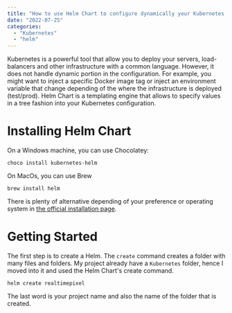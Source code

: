 ```yaml
---
title: "How to use Helm Chart to configure dynamically your Kubernetes file for beginner?"
date: "2022-07-25"
categories:
  - "Kubernetes"
  - "helm"
---
```


Kubernetes is a powerful tool that allow you to deploy your servers, load-balancers and other infrastructure with a common language. However, it does not handle dynamic portion in the configuration. For example, you might want to inject a specific Docker image tag or inject an environment variable that change depending of the where the infrastructure is deployed (test/prod). Helm Chart is a templating engine that allows to specify values in a tree fashion into your Kubernetes configuration.


# Installing Helm Chart

On a Windows machine, you can use Chocolatey:

```
choco install kubernetes-helm
```

On MacOs, you can use Brew

```
brew install helm
```

There is plenty of alternative depending of your preference or operating system in [the official installation page](https://helm.sh/docs/intro/install).

# Getting Started

The first step is to create a Helm. The `create` command creates a folder with many files and folders. My project already have a `Kubernetes` folder, hence I moved into it and used the Helm Chart's create command. 

```
helm create realtimepixel
```
The last word is your project name and also the name of the folder that is created.

